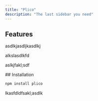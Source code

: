 ```yaml
---
title: "Plico"
description: "The last sidebar you need"
---
```


## Features

asdlkjasdljkasdlkj

alkslasdlkfd

aslkjfakl;sdf

<div className="dark"/>
## Installation

```bash
npm install plico
```

lkasfdldfsakl;asdlk
